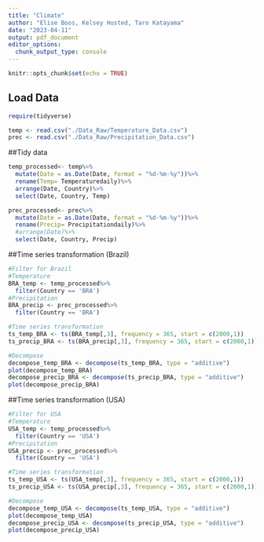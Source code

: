```yaml
---
title: "Climate"
author: "Elise Boos, Kelsey Husted, Taro Katayama"
date: "2023-04-11"
output: pdf_document
editor_options: 
  chunk_output_type: console
---
```


```r
knitr::opts_chunk$set(echo = TRUE)
```

## Load Data

```r
require(tidyverse)

temp <- read.csv("./Data_Raw/Temperature_Data.csv")
prec <- read.csv("./Data_Raw/Precipitation_Data.csv")
```

##Tidy data
```r
temp_processed<- temp%>%
  mutate(Date = as.Date(Date, format = "%d-%m-%y"))%>%
  rename(Temp= Temperaturedaily)%>%
  arrange(Date, Country)%>%
  select(Date, Country, Temp)

prec_processed<- prec%>%
  mutate(Date = as.Date(Date, format = "%d-%m-%y"))%>%
  rename(Precip= Precipitationdaily)%>%
  #arrange(Date)%>%
  select(Date, Country, Precip)
```

##Time series transformation (Brazil)
```r
#Filter for Brazil 
#Temperature
BRA_temp <- temp_processed%>%
  filter(Country == 'BRA')
#Precipitation
BRA_precip <- prec_processed%>%
  filter(Country == 'BRA')

#Time series transformation
ts_temp_BRA <- ts(BRA_temp[,3], frequency = 365, start = c(2000,1))
ts_precip_BRA <- ts(BRA_precip[,3], frequency = 365, start = c(2000,1))

#Decompose
decompose_temp_BRA <- decompose(ts_temp_BRA, type = "additive")
plot(decompose_temp_BRA)
decompose_precip_BRA <- decompose(ts_precip_BRA, type = "additive")
plot(decompose_precip_BRA)
```

##Time series transformation (USA)
```r
#Filter for USA
#Temperature
USA_temp <- temp_processed%>%
  filter(Country == 'USA')
#Precipitation
USA_precip <- prec_processed%>%
  filter(Country == 'USA')

#Time series transformation
ts_temp_USA <- ts(USA_temp[,3], frequency = 365, start = c(2000,1))
ts_precip_USA <- ts(USA_precip[,3], frequency = 365, start = c(2000,1))

#Decompose
decompose_temp_USA <- decompose(ts_temp_USA, type = "additive")
plot(decompose_temp_USA)
decompose_precip_USA <- decompose(ts_precip_USA, type = "additive")
plot(decompose_precip_USA)
```
